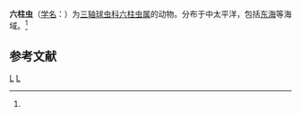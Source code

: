 {{Speciesbox
| genus = Hexastylus
| species = phaenaxonius
| authority = ([[恩斯特·海克尔|Haeckel]], 1887)<ref name='id9004'>{{cite web| url =http://www.bioinfo.cn/db05/BjdwSpecies.php?action=view&id=9004| title =六柱虫| work =《中国动物物种编目数据库》| publisher =中国科学院微生物研究所| author =中国科学院动物研究所| accessdate =2009-04-16| deadurl =yes| archiveurl =https://web.archive.org/web/20160305044300/http://www.bioinfo.cn/db05/BjdwSpecies.php?action=view&id=9004| archivedate =2016-03-05}}</ref>
}}

'''六柱虫'''（[[学名|学名]]：{{lang|la|''Hexastylus phaenaxonius''}}）为[[三轴球虫科|三轴球虫科]][[六柱虫属|六柱虫属]]的动物。分布于中太平洋，包括[[东海|东海]]等海域。<ref name='id9004'/>

== 参考文献 ==
{{reflist}}

{{Taxonbar}}

[[Category:1887年描述的动物|L]]
[[Category:六柱虫属|L]]


{{放射虫小作品}}